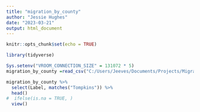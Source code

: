 ```yaml
---
title: "migration_by_county"
author: "Jessie Hughes"
date: "2023-03-21"
output: html_document
---
```


```r
knitr::opts_chunk$set(echo = TRUE)
```

```r
library(tidyverse)

Sys.setenv("VROOM_CONNECTION_SIZE" = 131072 * 5)
migration_by_county =read_csv("C:/Users/Jeeves/Documents/Projects/MigrationData/migration_by_county.csv")

migration_by_county %>% 
  select(Label, matches("Tompkins")) %>%
  head()
#  ifelse(is.na = TRUE, )
  view()



```